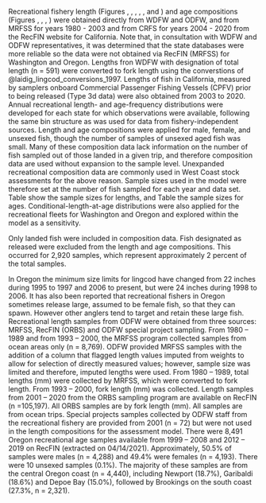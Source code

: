 
<!--- RECREATIONAL COMP INFORMATION STARTS HERE -->

Recreational fishery length (Figures \ref{fig:wa-lencomp-sexed}, \ref{fig:wa-lencomp-unsexed}, \ref{fig:or-lencomp-sexed}, \ref{fig:or-lencomp-unsexed}, \ref{fig:ca-lencomp-sexed}, and \ref{fig:ca-lencomp-unsexed}) and age compositions (Figures \ref{fig:wa-agecomp-sexed}, \ref{fig:wa-agecomp-unsexed}, \ref{fig:or-agecomp-sexed}, \ref{fig:or-agecomp-unsexed}) were obtained directly from WDFW and ODFW, and from MRFSS for years 1980 - 2003 and from CRFS for years 2004 - 2020 from the RecFIN website for California. Note that, in consultation with WDFW and ODFW representatives, it was determined that the state databases were more reliable so the data were not obtained via RecFIN (MRFSS) for Washington and Oregon. Lengths fron WDFW with designation of total length (n = 591) were converted to fork length using the converstions of @laidig_lingcod_conversions_1997. Lengths of fish in California, measured by samplers onboard Commercial Passenger Fishing Vessels (CPFV) prior to being released (Type 3d data) were also obtained from 2003 to 2020. Annual recreational length- and age-frequency distributions were developed for each state for which observations were available, following the same bin structure as was used for data from fishery-independent sources. Length and age compositions were applied for male, female, and unsexed fish, though the number of samples of unsexed aged fish was small. Many of these composition data lack information on the number of fish sampled out of those landed in a given trip, and therefore composition data are used without expansion to the sample level. Unexpanded recreational composition data are commonly used in West Coast stock assessments for the above reason. Sample sizes used in the model were therefore set at the number of fish sampled for each year and data set. Table \ref{tab:sample-size-length} show the sample sizes for lengths, and Table \ref{tab:sample-size-age} the sample sizes for ages. Conditional-length-at-age distributions were also applied for the recreational fleets for Washington and Oregon and explored within the model as a sensitivity.  

Only landed fish were included in composition data. Fish designated as released were excluded from the length and age compositions. This occurred for 2,920 samples, which represent approximately 2 percent of the total samples.  

In Oregon the minimum size limits for lingcod have changed from 22 inches during 1995 to 1997 and 2006 to present, but were 24 inches during 1998 to 2006. It has also been reported that recreational fishers in Oregon sometimes release large, assumed to be female fish, so that they can spawn. However other anglers tend to target and retain these large fish. Recreational length samples from ODFW were obtained from three sources: MRFSS, RecFIN (ORBS) and ODFW special project sampling. From 1980 – 1989 and from 1993 – 2000, the MRFSS program collected samples from ocean areas only (n = 8,769). ODFW provided MRFSS samples with the addition of a column that flagged length values imputed from weights to allow for selection of directly measured values; however, sample size was limited and therefore, imputed lengths were used. From 1980 – 1989, total lengths (mm) were collected by MRFSS, which were converted to fork length. From 1993 – 2000, fork length (mm) was collected. Length samples from 2001 – 2020 from the ORBS sampling program are available on RecFIN (n =105,197). All ORBS samples are by fork length (mm). All samples are from ocean trips. Special projects samples collected by ODFW staff from the recreational fishery are provided from 2001 (n = 72) but were not used in the length compositions for the assessment model. There were 8,491 Oregon recreational age samples available from 1999 – 2008 and 2012 – 2019 on RecFIN (extracted on 04/14/2021). Approximately, 50.5% of samples were males (n = 4,288) and 49.4% were females (n = 4,193).  There were 10 unsexed samples (0.1%). The majority of these samples are from the central Oregon coast (n = 4,440), including Newport (18.7%), Garibaldi (18.6%) and Depoe Bay (15.0%), followed by Brookings on the south coast (27.3%, n = 2,321).



